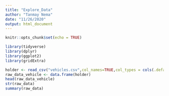 ```yaml
---
title: "Explore_Data"
author: "Tanmay Nema"
date: "11/26/2020"
output: html_document
---
```


```r
knitr::opts_chunk$set(echo = TRUE)
```

```r
library(tidyverse)
library(dplyr)
library(ggplot2)
library(gridExtra)
```

```r
holder <- read_csv("vehicles.csv",col_names=TRUE,col_types = cols(.default = col_character()))
raw_data_vehicle <- data.frame(holder)
head(raw_data_vehicle)
str(raw_data)
summary(raw_data)
```